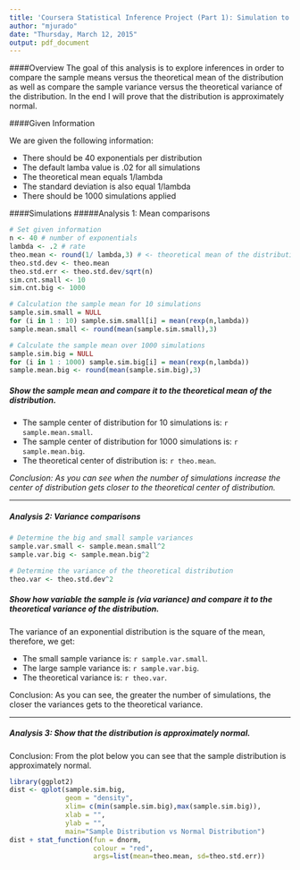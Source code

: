 ```yaml
---
title: 'Coursera Statistical Inference Project (Part 1): Simulation to Explore Inferences'
author: "mjurado"
date: "Thursday, March 12, 2015"
output: pdf_document
---
```


####Overview
The goal of this analysis is to explore inferences in order to compare the sample means versus the theoretical mean of the distribution as well as compare the sample variance versus the theoretical variance of the distribution.  In the end I will prove that the distribution is approximately normal.

####Given Information

We are given the following information:

* There should be 40 exponentials per distribution
* The default lamba value is .02 for all simulations
* The theoretical mean equals 1/lambda
* The standard deviation is also equal 1/lambda
* There should be 1000 simulations applied 

####Simulations
#####Analysis 1: Mean comparisons 

```r
# Set given information
n <- 40 # number of exponentials
lambda <- .2 # rate
theo.mean <- round(1/ lambda,3) # <- theoretical mean of the distribution
theo.std.dev <- theo.mean
theo.std.err <- theo.std.dev/sqrt(n)
sim.cnt.small <- 10
sim.cnt.big <- 1000

# Calculation the sample mean for 10 simulations
sample.sim.small = NULL
for (i in 1 : 10) sample.sim.small[i] = mean(rexp(n,lambda))
sample.mean.small <- round(mean(sample.sim.small),3)

# Calculate the sample mean over 1000 simulations
sample.sim.big = NULL
for (i in 1 : 1000) sample.sim.big[i] = mean(rexp(n,lambda))
sample.mean.big <- round(mean(sample.sim.big),3)
```

##### Show the sample mean and compare it to the theoretical mean of the distribution.
* The sample center of distribution for 10 simulations is: `r sample.mean.small `.
* The sample center of distribution for 1000 simulations is: `r sample.mean.big `.
* The theoretical center of distribution is: `r theo.mean`.

*Conclusion: As you can see when the number of simulations increase the center of distribution gets closer to the theoretical center of distribution.*

***********************************************************************

##### Analysis 2: Variance comparisons
```r

# Determine the big and small sample variances
sample.var.small <- sample.mean.small^2
sample.var.big <- sample.mean.big^2

# Determine the variance of the theoretical distribution
theo.var <- theo.std.dev^2

```


##### Show how variable the sample is (via variance) and compare it to the theoretical variance of the distribution.

The variance of an exponential distribution is the square of the mean, therefore, we get:

* The small sample variance is: `r sample.var.small`.
* The large sample variance is: `r sample.var.big`.
* The theoretical variance is: `r theo.var `.

Conclusion:  As you can see, the greater the number of simulations, the closer the variances gets to the theoretical variance.

***********************************************************************

##### Analysis 3: Show that the distribution is approximately normal.
Conclusion: From the plot below you can see that the sample distribution is approximately normal.

```r
library(ggplot2)
dist <- qplot(sample.sim.big, 
              geom = "density", 
              xlim= c(min(sample.sim.big),max(sample.sim.big)),
              xlab = "",
              ylab = "",
              main="Sample Distribution vs Normal Distribution")
dist + stat_function(fun = dnorm, 
                     colour = "red", 
                     args=list(mean=theo.mean, sd=theo.std.err)) 
```  


